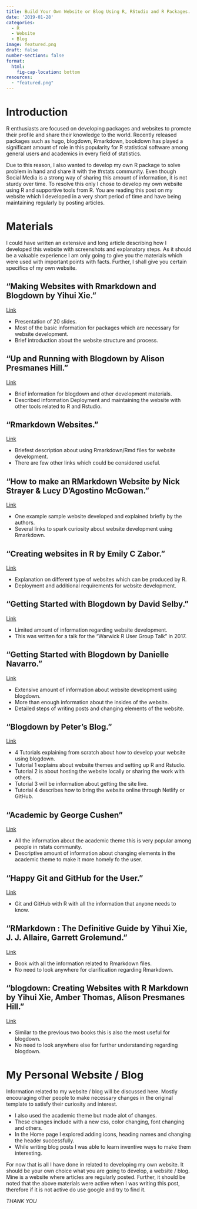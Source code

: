 ```yaml
---
title: Build Your Own Website or Blog Using R, RStudio and R Packages.
date: '2019-01-28'
categories:
  - R
  - Website
  - Blog
image: featured.png
draft: false
number-sections: false
format:
  html:
    fig-cap-location: bottom
resources: 
  - "featured.png"
---
```


# Introduction

R enthusiasts are focused on developing packages and websites to promote their profile and share 
their knowledge to the world. Recently released packages such as hugo, blogdown, Rmarkdown, bookdown 
has played a significant amount of role in this popularity for R statistical software among 
general users and academics in every field of statistics.

Due to this reason, I also wanted to develop my own R package to solve problem in hand and share
it with the #rstats community. Even though Social Media is a strong way of sharing this amount of
information, it is not sturdy over time. To resolve this only I chose to develop my own website
using R and supportive tools from R. You are reading this post on my website which I developed in a 
very short period of time and have being maintaining regularly by posting articles. 

# Materials

I could have written an extensive and long article describing how I developed this website with 
screenshots and explanatory steps. As it should be a valuable experience I am only going
to give you the materials which were used with important points with facts. Further, I shall
give you certain specifics of my own website.
 
## "Making Websites with Rmarkdown and Blogdown by Yihui Xie."

[Link](https://slides.yihui.name/2017-rstudio-webinar-blogdown-Yihui-Xie.html#1)

* Presentation of 20 slides.
* Most of the basic information for packages which are necessary for website development.
* Brief introduction about the website structure and process.

## "Up and Running with Blogdown by Alison Presmanes Hill."

[Link](https://alison.rbind.io/post/up-and-running-with-blogdown/)

* Brief information for blogdown and other development materials.
* Described information Deployment and maintaining the website with 
  other tools related to R and Rstudio.

## "Rmarkdown Websites."

[Link](https://rmarkdown.rstudio.com/lesson-13.html)

* Briefest description about using Rmarkdown/Rmd files for website development.
* There are few other links which could be considered useful.

## "How to make an RMarkdown Website by Nick Strayer & Lucy D'Agostino McGowan."

[Link](http://nickstrayer.me/RMarkdown_Sites_tutorial/)

* One example sample website developed and explained briefly by the authors.
* Several links to spark curiosity about website development using Rmarkdown.

## "Creating websites in R by Emily C Zabor."

[Link](http://www.emilyzabor.com/tutorials/rmarkdown_websites_tutorial.html)

* Explanation on different type of websites which can be produced by R.
* Deployment and additional requirements for website development.

## "Getting Started with Blogdown by David Selby."

[Link](https://selbydavid.com/wrugdown/2017/05/10/getting-started-with-blogdown/)

* Limited amount of information regarding website development.
* This was written for a talk for the "Warwick R User Group Talk" in 2017.

## "Getting Started with Blogdown by Danielle Navarro."

[Link](http://djnavarro.net/post/2018-04-27-starting-blogdown/)

* Extensive amount of information about website development using blogdown.
* More than enough information about the insides of the website.
* Detailed steps of writing posts and changing elements of the website.

## "Blogdown by Peter's Blog."

[Link](https://notes.peter-baumgartner.net/tags/blogdown/)

* 4 Tutorials explaining from scratch about how to develop your website using blogdown.
* Tutorial 1 explains about website themes and setting up R and Rstudio.
* Tutorial 2 is about hosting the website locally or sharing the work with others.
* Tutorial 3 will be information about getting the site live.
* Tutorial 4 describes how to bring the website online through Netlify or GitHub.

## "Academic by George Cushen"

[Link](https://sourcethemes.com/academic/)

* All the information about the academic theme this is very popular among people in rstats community.
* Descriptive amount of information about changing elements in the academic theme to make it more
  homely fo the user. 

## "Happy Git and GitHub for the User."

[Link](https://happygitwithr.com/)

* Git and GitHub with R with all the information that anyone needs to know.

## "RMarkdown : The Definitive Guide by Yihui Xie, J. J. Allaire, Garrett Grolemund."

[Link](https://bookdown.org/yihui/rmarkdown/)

* Book with all the information related to Rmarkdown files.
* No need to look anywhere for clarification regarding Rmarkdown.

## "blogdown: Creating Websites with R Markdown by Yihui Xie, Amber Thomas, Alison Presmanes Hill."

[Link](https://bookdown.org/yihui/blogdown/)

* Similar to the previous two books this is also the most useful for blogdown.
* No need to look anywhere else for further understanding regarding blogdown.

# My Personal Website / Blog

Information related to my website / blog will be discussed here.  Mostly encouraging
other people to make necessary changes in the original template to satisfy their curiosity and interest. 

* I also used the academic theme but made alot of changes.
* These changes include with a new css, color changing, font changing and others.
* In the Home page I explored adding icons, heading names and changing the header successfully. 
* While writing blog posts I was able to learn inventive ways to make them interesting. 

For now that is all I have done in related to developing my own website. It should be your own choice
what you are going to develop, a website / blog. Mine is a website where articles are regularly posted.
Further, it should be noted that the above materials were active when I was writing this post, therefore
if it is not active do use google and try to find it. 

*THANK YOU*

